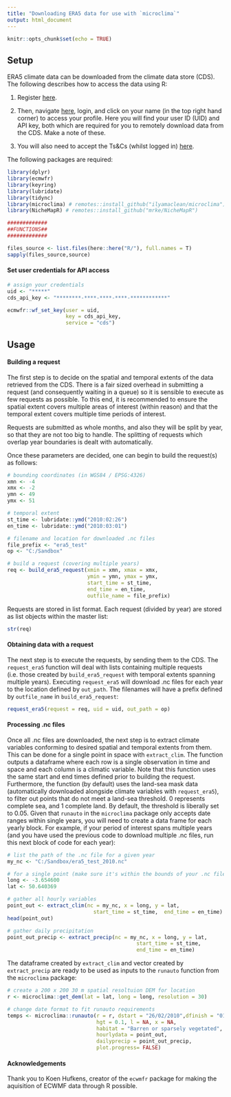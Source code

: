 ```yaml
---
title: "Downloading ERA5 data for use with `microclima`"
output: html_document
---
```


```r
knitr::opts_chunk$set(echo = TRUE)
```

## Setup

ERA5 climate data can be downloaded from the climate data store (CDS). The 
following describes how to access the data using R:

1) Register [here](https://cds.climate.copernicus.eu/user/register). 

2) Then, navigate [here](https://cds.climate.copernicus.eu/), login, and click on 
your name (in the top right hand corner) to access your profile. Here you will 
find your user ID (UID) and API key, both which are required for you to remotely 
download data from the CDS. Make a note of these.  

3) You will also need to accept the Ts&Cs (whilst logged in) [here](https://cds.climate.copernicus.eu/cdsapp/#!/terms/licence-to-use-copernicus-products).

The following packages are required:
```r
library(dplyr)
library(ecmwfr)
library(keyring)
library(lubridate)
library(tidync)
library(microclima) # remotes::install_github("ilyamaclean/microclima")
library(NicheMapR) # remotes::install_github("mrke/NicheMapR")
```

```r
#############
##FUNCTIONS##
#############

files_source <- list.files(here::here("R/"), full.names = T)
sapply(files_source,source)
```

#### Set user credentials for API access

```r
# assign your credentials
uid <- "*****"
cds_api_key <- "********-****-****-****-************"

ecmwfr::wf_set_key(user = uid,
                   key = cds_api_key,
                   service = "cds")
```

## Usage

#### Building a request

The first step is to decide on the spatial and temporal extents of the data retrieved from the CDS.
There is a fair sized overhead in submitting a request (and consequently waiting in a queue) so it 
is sensible to execute as few requests as possible. To this end, it is recommended to ensure the 
spatial extent covers multiple areas of interest (within reason) and that the temporal extent covers
multiple time periods of interest.

Requests are submitted as whole months, and also they will be split by year, so that they are not too big to handle. The splitting of requests which overlap year boundaries is dealt with automatically. 

Once these parameters are decided, one can begin to build the request(s) as follows:

```r

# bounding coordinates (in WGS84 / EPSG:4326)
xmn <- -4
xmx <- -2
ymn <- 49
ymx <- 51

# temporal extent
st_time <- lubridate::ymd("2010:02:26")
en_time <- lubridate::ymd("2010:03:01")

# filename and location for downloaded .nc files
file_prefix <- "era5_test"
op <- "C:/Sandbox"

# build a request (covering multiple years)
req <- build_era5_request(xmin = xmn, xmax = xmx, 
                          ymin = ymn, ymax = ymx,
                          start_time = st_time,
                          end_time = en_time,
                          outfile_name = file_prefix)
```

Requests are stored in list format. Each request (divided by year) are stored as list
objects within the master list:

```r
str(req)
```

#### Obtaining data with a request

The next step is to execute the requests, by sending them to the CDS. The `request_era5` function will deal with lists containing multiple requests (i.e. those created by `build_era5_request` with temporal extents spanning multiple years). Executing `request_era5` will download .nc files for each year to the location defined by `out_path`. The filenames will have a prefix defined by `outfile_name` in `build_era5_request`:

```r
request_era5(request = req, uid = uid, out_path = op)
```

#### Processing .nc files

Once all .nc files are downloaded, the next step is to extract climate variables conforming to desired spatial and temporal extents from them. This can be done for a single point in space with `extract_clim`. The function outputs a dataframe where each row is a single observation in time and space and each column is a climatic variable. Note that this function uses the same start and end times defined prior to building the request. Furthermore, the function (by default) uses the land-sea mask data (automatically downloaded alongside climate variables with `request_era5`), to filter out points that do not meet a land-sea threshold. 0 represents complete sea, and 1 complete land. By default, the threshold is liberally set to 0.05. Given that `runauto` in the `microclima` package only accepts date ranges within single years, you will need to create a data frame for each yearly block. For example, if your period of interest spans multiple years (and you have used the previous code to download multiple .nc files, run this next block of code for each year):

```r
# list the path of the .nc file for a given year
my_nc <- "C:/Sandbox/era5_test_2010.nc"

# for a single point (make sure it's within the bounds of your .nc file)
long <- -3.654600
lat <- 50.640369

# gather all hourly variables
point_out <- extract_clim(nc = my_nc, x = long, y = lat,
                            start_time = st_time,  end_time = en_time)
head(point_out)

# gather daily precipitation
point_out_precip <- extract_precip(nc = my_nc, x = long, y = lat,
                                          start_time = st_time,  
                                          end_time = en_time)
```

The dataframe created by `extract_clim` and vector created by `extract_precip` are ready to be used as inputs to the `runauto` function from the `microclima` package:

```r
# create a 200 x 200 30 m spatial resoltuion DEM for location
r <- microclima::get_dem(lat = lat, long = long, resolution = 30)

# change date format to fit runauto requirements
temps <- microclima::runauto(r = r, dstart = "26/02/2010",dfinish = "01/03/2010", 
                             hgt = 0.1, l = NA, x = NA, 
                             habitat = "Barren or sparsely vegetated",
                             hourlydata = point_out, 
                             dailyprecip = point_out_precip, 
                             plot.progress= FALSE)
```

#### Acknowledgements

Thank you to Koen Hufkens, creator of the `ecwmfr` package for making the aquisition of ECWMF data through R possible. 
